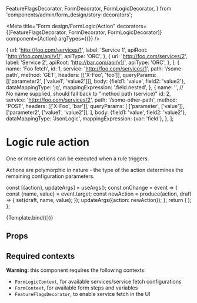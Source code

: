 
  FeatureFlagsDecorator,
  FormDecorator,
  FormLogicDecorator,
} from 'components/admin/form_design/story-decorators';


<Meta
  title="Form design/FormLogic/Action"
  decorators={[FeatureFlagsDecorator, FormDecorator, FormLogicDecorator]}
  component={Action}
  argTypes={{}}
/>

  {
    url: 'http://foo.com/services/1',
    label: 'Service 1',
    apiRoot: 'http://foo.com/api/v1/',
    apiType: 'ORC',
  },
  {
    url: 'http://foo.com/services/2',
    label: 'Service 2',
    apiRoot: 'http://bar.com/api/v1/',
    apiType: 'ORC',
  },
];
  {
    name: 'Foo fetch',
    id: 1,
    service: 'http://foo.com/services/1',
    path: '/some-path',
    method: 'GET',
    headers: [['X-Foo', 'foo']],
    queryParams: [['parameter2', ['value1', 'value2']]],
    body: {field1: 'value', field2: 'value2'},
    dataMappingType: 'jq',
    mappingExpression: '.field.nested',
  },
  {
    name: '', // No name supplied, should fall back to "method path (service)"
    id: 2,
    service: 'http://foo.com/services/2',
    path: '/some-other-path',
    method: 'POST',
    headers: [['X-Foo', 'bar']],
    queryParams: [
      ['parameter', ['value']],
      ['parameter2', ['value1', 'value2']],
    ],
    body: {field1: 'value', field2: 'value2'},
    dataMappingType: 'JsonLogic',
    mappingExpression: {var: 'field'},
  },
];

# Logic rule action

One or more actions can be executed when a rule triggers.

Actions are polymorphic in nature - the type of the action determines the remaining configuration
parameters.

  const [{action}, updateArgs] = useArgs();
  const onChange = event => {
    const {name, value} = event.target;
    const newAction = produce(action, draft => {
      set(draft, name, value);
    });
    updateArgs({action: newAction});
  };
  return (
    <Action
      prefixText={prefixText}
      action={action}
      errors={errors}
      onChange={onChange}
      onDelete={onDelete}
    />
  );
};

<Canvas>
  <Story
    name="Service fetch"
    args={{
      prefixText: 'Action',
      action: {
        component: '',
        variable: 'bar',
        formStep: '',
        formStepUuid: '',
        action: {
          type: 'fetch-from-service',
          value: '',
        },
      },
      errors: {},
      availableServices: AVAILABLE_SERVICES,
      serviceFetchConfigurations: SERVICE_FETCH_CONFIGURATIONS,
      availableFormSteps: [
        {
          formDefinition:
            'http://localhost:8000/api/v2/form-definitions/b4de3050-3d55-4d7e-bdec-c4ec2ff330f8',
          configuration: {display: 'form'},
          slug: 'step-1',
          name: 'Step 1',
          url: 'http://localhost:8000/api/v2/forms/42bda734-de31-4f0a-87c9-bf36085ffc75/steps/8f046d57-ef41-41e0-bb7a-a8dc618b9d43',
          uuid: '8f046d57-ef41-41e0-bb7a-a8dc618b9d43',
          _generatedId: '',
          isNew: false,
          validationErrors: [],
        },
      ],
      availableStaticVariables: [
        {
          form: 'http://localhost:8000/api/v2/forms/42bda734-de31-4f0a-87c9-bf36085ffc75',
          formDefinition: '',
          name: 'Foo',
          key: 'foo',
        },
      ],
      availableFormVariables: [
        {
          form: 'http://localhost:8000/api/v2/forms/42bda734-de31-4f0a-87c9-bf36085ffc75',
          formDefinition:
            'http://localhost:8000/api/v2/form-definitions/b4de3050-3d55-4d7e-bdec-c4ec2ff330f8',
          name: 'Bar',
          key: 'bar',
        },
      ],
    }}
  >
    {Template.bind({})}
  </Story>
</Canvas>

## Props

<ArgsTable of={Action} />

## Required contexts

**Warning**: this component requires the following contexts:

- `FormLogicContext`, for available services/service fetch configurations
- `FormContext`, for available form steps and variables
- `FeatureFlagsDecorator`, to enable service fetch in the UI
